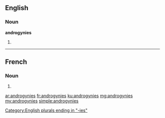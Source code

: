 ==English==

===Noun===
'''androgynies'''

# {{plural of|androgyny}}

[[Category:English plurals ending in "-ies"]]

----

==French==

===Noun===
{{head|fr|g=f-p}}

# {{plural of|androgynie|lang=fr}}

[[ar:androgynies]]
[[fr:androgynies]]
[[ku:androgynies]]
[[mg:androgynies]]
[[my:androgynies]]
[[simple:androgynies]]
